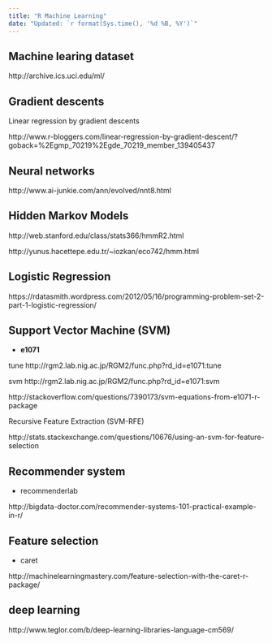 ---
title: "R Machine Learning"
date: "Updated: `r format(Sys.time(), '%d %B, %Y')`"
---


## Machine learing dataset

http://archive.ics.uci.edu/ml/

## Gradient descents 

Linear regression by gradient descents

http://www.r-bloggers.com/linear-regression-by-gradient-descent/?goback=%2Egmp_70219%2Egde_70219_member_139405437

## Neural networks ##

http://www.ai-junkie.com/ann/evolved/nnt8.html


## Hidden Markov Models ##

http://web.stanford.edu/class/stats366/hmmR2.html

http://yunus.hacettepe.edu.tr/~iozkan/eco742/hmm.html


## Logistic Regression ##

https://rdatasmith.wordpress.com/2012/05/16/programming-problem-set-2-part-1-logistic-regression/


## Support Vector Machine (SVM) ##

  *  **e1071**

tune
http://rgm2.lab.nig.ac.jp/RGM2/func.php?rd_id=e1071:tune

svm
http://rgm2.lab.nig.ac.jp/RGM2/func.php?rd_id=e1071:svm

http://stackoverflow.com/questions/7390173/svm-equations-from-e1071-r-package

Recursive Feature Extraction (SVM-RFE)

http://stats.stackexchange.com/questions/10676/using-an-svm-for-feature-selection


## Recommender system ##

  * recommenderlab
  
http://bigdata-doctor.com/recommender-systems-101-practical-example-in-r/

## Feature selection ##

  * caret

http://machinelearningmastery.com/feature-selection-with-the-caret-r-package/

## deep learning

http://www.teglor.com/b/deep-learning-libraries-language-cm569/

